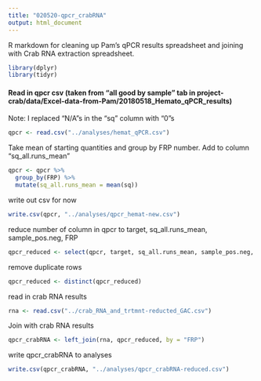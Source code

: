 ```yaml
---
title: "020520-qpcr_crabRNA"
output: html_document
---
```

R markdown for cleaning up Pam's qPCR results spreadsheet and joining with Crab RNA extraction spreadsheet. 

```r
library(dplyr)
library(tidyr)
```

#### Read in qpcr csv (taken from "all good by sample" tab in project-crab/data/Excel-data-from-Pam/20180518_Hemato_qPCR_results) 
Note: I replaced "N/A"s in the "sq" column with "0"s
```r
qpcr <- read.csv("../analyses/hemat_qPCR.csv")
```

Take mean of starting quantities and group by FRP number. Add to column "sq_all.runs_mean"
```r
qpcr <- qpcr %>%
  group_by(FRP) %>%
  mutate(sq_all.runs_mean = mean(sq))
```

write out csv for now
```r
write.csv(qpcr, "../analyses/qpcr_hemat-new.csv")
```

reduce number of column in qpcr to target, sq_all.runs_mean, sample_pos.neg, FRP
```r
qpcr_reduced <- select(qpcr, target, sq_all.runs_mean, sample_pos.neg, FRP)
```

remove duplicate rows
```r
qpcr_reduced <- distinct(qpcr_reduced)

```

read in crab RNA results
```r
rna <- read.csv("../crab_RNA_and_trtmnt-reducted_GAC.csv")
```

Join with crab RNA results
```r
qpcr_crabRNA <- left_join(rna, qpcr_reduced, by = "FRP")

```

write qpcr_crabRNA to analyses
```r

write.csv(qpcr_crabRNA, "../analyses/qpcr_crabRNA-reduced.csv")
```
